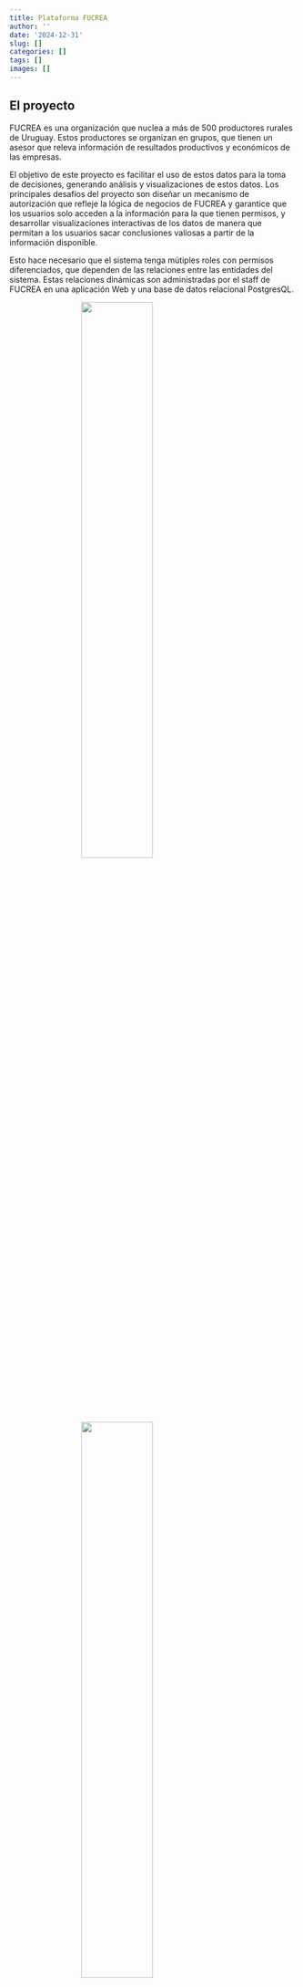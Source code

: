 ```yaml
---
title: Plataforma FUCREA
author: ''
date: '2024-12-31'
slug: []
categories: []
tags: []
images: []
---
```



<style>
.centered-image {
  display: block;
  margin: 0 auto;
  width: 50%; /* Adjust as needed */
  height: auto;
}
</style>


## El proyecto

FUCREA es una organización que nuclea a más de 500 productores rurales de Uruguay. Estos productores se organizan en grupos, que tienen un asesor que releva información de resultados productivos y económicos de las empresas. 

El objetivo de este proyecto es facilitar el uso de estos datos para la toma de decisiones, generando análisis y visualizaciones de estos datos. Los principales desafíos del proyecto son diseñar un mecanismo de autorización que refleje la lógica de negocios de FUCREA y garantice que los usuarios solo acceden a la información para la que tienen permisos, y desarrollar visualizaciones interactivas de los datos de manera que permitan a los usuarios sacar conclusiones valiosas a partir de la información disponible.

Esto hace necesario que el sistema tenga mútiples roles con permisos diferenciados, que dependen de las relaciones entre las entidades del sistema. Estas relaciones dinámicas son administradas por el staff de FUCREA en una aplicación Web y una base de datos relacional PostgresQL.

![](images/crear_empresda.png){.centered-image}

![](images/admin_usuarios.png){.centered-image}

Por otro lado, los datos se presentan en múltiples dashboards que consumen información de la base de datos a través de una API:

![](images/dashboard.png)

La solución combina R y Shiny con Node usando Docker para garantizar la seguridad y privacidad de los datos, implementando un modelo de autorización que refleja la lógica de negocio, y permite visualizarlos en una aplicación interactiva. 

![](images/diagrama_2.png)

Este año presenté este proyecto en LatinR, acá se puede ver la presentación donde detallo bastante como es la implementación:

<div style="text-align: center; padding: 50px">
<iframe width="560" height="315" 
        src="https://www.youtube.com/embed/PIhd73jFZZQ" 
        title="YouTube video player" 
        frameborder="0" 
        allow="accelerometer; autoplay; clipboard-write; encrypted-media; gyroscope; picture-in-picture" 
        allowfullscreen>
</iframe>
</div>

# Infraestructura AWS

El sistema está alojado en instancias EC2 en AWS. Las imágenes de Docker se alojan en el registro ECR. AWS también gestiona los backups de las instancias de manera sencilla tomando snapshots de los volumenes diariamente.